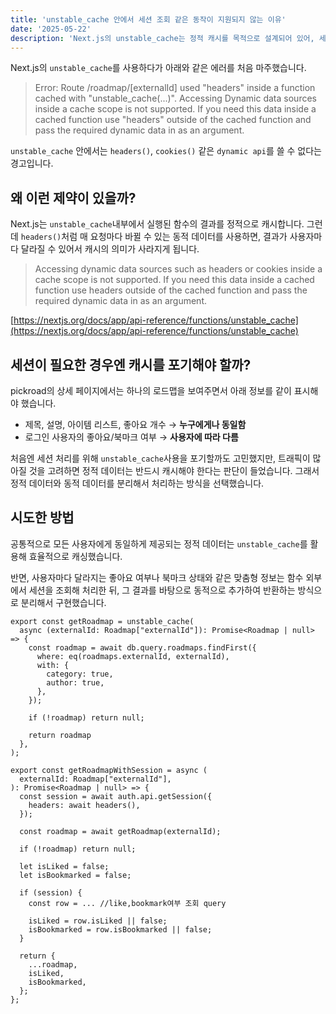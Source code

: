 ```yaml
---
title: 'unstable_cache 안에서 세션 조회 같은 동작이 지원되지 않는 이유'
date: '2025-05-22'
description: 'Next.js의 unstable_cache는 정적 캐시를 목적으로 설계되어 있어, 세션 조회 같은 요청마다 달라지는 동작을 포함할 수 없습니다. 이 글에서는 이러한 제약의 배경과, 정적 데이터는 효율적으로 캐싱하면서도 사용자별 데이터를 함께 처리하는 방법을 살펴봅니다.'
---
```


Next.js의 `unstable_cache`를 사용하다가 아래와 같은 에러를 처음 마주했습니다.

> Error: Route /roadmap/[externalId] used "headers" inside a function cached with "unstable_cache(...)". Accessing Dynamic data sources inside a cache scope is not supported. If you need this data inside a cached function use "headers" outside of the cached function and pass the required dynamic data in as an argument. 

`unstable_cache` 안에서는 `headers()`, `cookies()` 같은 `dynamic api`를 쓸 수 없다는 경고입니다.


## 왜 이런 제약이 있을까?
Next.js는 `unstable_cache`내부에서 실행된 함수의 결과를 정적으로 캐시합니다. 그런데 `headers()`처럼 매 요청마다 바뀔 수 있는 동적 데이터를 사용하면, 결과가 사용자마다 달라질 수 있어서 캐시의 의미가 사라지게 됩니다.

> Accessing dynamic data sources such as headers or cookies inside a cache scope is not supported. If you need this data inside a cached function use headers outside of the cached function and pass the required dynamic data in as an argument.

[https://nextjs.org/docs/app/api-reference/functions/unstable_cache](https://nextjs.org/docs/app/api-reference/functions/unstable_cache)

## 세션이 필요한 경우엔 캐시를 포기해야 할까?

pickroad의 상세 페이지에서는 하나의 로드맵을 보여주면서 아래 정보를 같이 표시해야 했습니다.

- 제목, 설명, 아이템 리스트, 좋아요 개수 → **누구에게나 동일함**
- 로그인 사용자의 좋아요/북마크 여부 → **사용자에 따라 다름**

처음엔 세션 처리를 위해 `unstable_cache`사용을 포기할까도 고민했지만, 트래픽이 많아질 것을 고려하면 정적 데이터는 반드시 캐시해야 한다는 판단이 들었습니다. 그래서 정적 데이터와 동적 데이터를 분리해서 처리하는 방식을 선택했습니다.

## 시도한 방법
공통적으로 모든 사용자에게 동일하게 제공되는 정적 데이터는 `unstable_cache`를 활용해 효율적으로 캐싱했습니다.

반면, 사용자마다 달라지는 좋아요 여부나 북마크 상태와 같은 맞춤형 정보는 함수 외부에서 세션을 조회해 처리한 뒤, 그 결과를 바탕으로 동적으로 추가하여 반환하는 방식으로 분리해서 구현했습니다.

```tsx
export const getRoadmap = unstable_cache(
  async (externalId: Roadmap["externalId"]): Promise<Roadmap | null> => {
    const roadmap = await db.query.roadmaps.findFirst({
      where: eq(roadmaps.externalId, externalId),
      with: {
        category: true,
        author: true,
      },
    });

    if (!roadmap) return null;

    return roadmap
  },
);

export const getRoadmapWithSession = async (
  externalId: Roadmap["externalId"],
): Promise<Roadmap | null> => {
  const session = await auth.api.getSession({
    headers: await headers(),
  });

  const roadmap = await getRoadmap(externalId);

  if (!roadmap) return null;

  let isLiked = false;
  let isBookmarked = false;

  if (session) {
    const row = ... //like,bookmark여부 조회 query

    isLiked = row.isLiked || false;
    isBookmarked = row.isBookmarked || false;
  }

  return {
    ...roadmap,
    isLiked,
    isBookmarked,
  };
};
```
